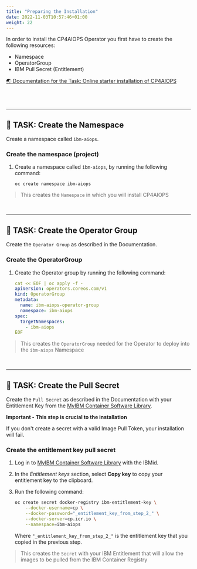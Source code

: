 ```yaml
---
title: "Preparing the Installation"
date: 2022-11-03T10:57:46+01:00
weight: 22
---
```




In order to install the CP4AIOPS Operator you first have to create the following resources:
- Namespace
- OperatorGroup
- IBM Pull Secret (Entitlement)

<a href="https://www.ibm.com/docs/en/cloud-paks/cloud-pak-aiops/4.2.0?topic=aiops-starter-installation" target="_blank" >🌏 Documentation for the Task: Online starter installation of CP4AIOPS</a>

<br/>
<br/>
<hr/>

## 🚀 TASK: Create the Namespace




Create a namespace called `ibm-aiops`.

<Accordion>
<AccordionItem title="💡 Solution?">

### Create the namespace (project)


1. Create a namespace called `ibm-aiops`, by running the following command:

	```
	oc create namespace ibm-aiops
    ```



> This creates the `Namespace` in which you will install CP4AIOPS


</AccordionItem>
</Accordion>

<br/>
<hr/>

## 🚀 TASK: Create the Operator Group

Create the `Operator Group` as described in the Documentation.

<Accordion>
<AccordionItem title="💡 Solution?">



### Create the OperatorGroup




1. Create the Operator group by running the following command:

	```yaml
	cat << EOF | oc apply -f -
	apiVersion: operators.coreos.com/v1
	kind: OperatorGroup
	metadata:
	  name: ibm-aiops-operator-group
	  namespace: ibm-aiops
	spec:
	  targetNamespaces:
	    - ibm-aiops
	EOF
    ```



> This creates the `OperatorGroup` needed for the Operator to deploy into the `ibm-aiops` Namespace





</AccordionItem>
</Accordion>


<br/>
<hr/>

## 🚀 TASK: Create the Pull Secret


Create the `Pull Secret` as described in the Documentation with your Entitlement Key from the <a href="https://myibm.ibm.com/products-services/containerlibrary" target="_blank" >MyIBM Container Software Library</a>.


<InlineNotification kind="error">

**Important - This step is crucial to the installation**

If you don't create a secret with a valid Image Pull Token, your installation will fail. 

</InlineNotification>


<Accordion>
<AccordionItem title="💡 Solution?">



### Create the entitlement key pull secret



1. Log in to <a href="https://myibm.ibm.com/products-services/containerlibrary" target="_blank" >MyIBM Container Software Library</a> with the IBMid.

2. In the *Entitlement keys* section, select **Copy key** to copy your entitlement key to the clipboard.

3. Run the following command:

   ```bash
   oc create secret docker-registry ibm-entitlement-key \
       --docker-username=cp \
       --docker-password="_entitlement_key_from_step_2_" \
       --docker-server=cp.icr.io \
       --namespace=ibm-aiops
   ```

    Where `"_entitlement_key_from_step_2_"` is the entitlement key that you copied in the previous step.



> This creates the `Secret` with your IBM Entitlement that will allow the images to be pulled from the IBM Container Registry


</AccordionItem>
</Accordion>



